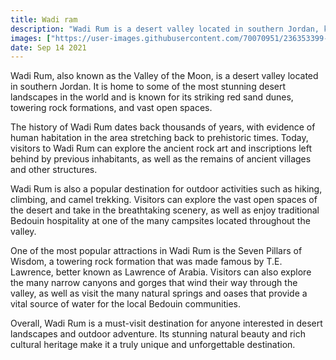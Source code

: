 ```yaml
---
title: Wadi ram
description: "Wadi Rum is a desert valley located in southern Jordan, known for its stunning red sand dunes, towering rock formations, and open spaces."
images: ["https://user-images.githubusercontent.com/70070951/236353399-36f8314d-c618-4d74-be6f-71485bbfd133.jpg"]
date: Sep 14 2021
---
```


Wadi Rum, also known as the Valley of the Moon, is a desert valley located in southern Jordan. It is home to some of the most stunning desert landscapes in the world and is known for its striking red sand dunes, towering rock formations, and vast open spaces.

The history of Wadi Rum dates back thousands of years, with evidence of human habitation in the area stretching back to prehistoric times. Today, visitors to Wadi Rum can explore the ancient rock art and inscriptions left behind by previous inhabitants, as well as the remains of ancient villages and other structures.

Wadi Rum is also a popular destination for outdoor activities such as hiking, climbing, and camel trekking. Visitors can explore the vast open spaces of the desert and take in the breathtaking scenery, as well as enjoy traditional Bedouin hospitality at one of the many campsites located throughout the valley.

One of the most popular attractions in Wadi Rum is the Seven Pillars of Wisdom, a towering rock formation that was made famous by T.E. Lawrence, better known as Lawrence of Arabia. Visitors can also explore the many narrow canyons and gorges that wind their way through the valley, as well as visit the many natural springs and oases that provide a vital source of water for the local Bedouin communities.

Overall, Wadi Rum is a must-visit destination for anyone interested in desert landscapes and outdoor adventure. Its stunning natural beauty and rich cultural heritage make it a truly unique and unforgettable destination.
